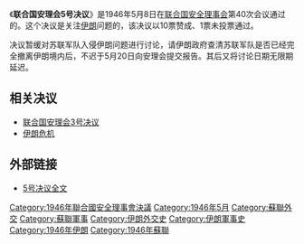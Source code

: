{{Infobox UN resolution
|number = 5
|organ = SC
|date = 5月8日
|year = 1946年
|meeting = 40
|code = S/RES/5
|document = https://undocs.org/S/RES/5(1946)
|for = 10
|abstention = 
|absent = 1
|against = 0
|subject = 1946年伊朗冲突
|result = 通过
|image = LocationRepublicofKurdistan.png
|caption = 馬哈巴共和國的大約範圍
}}
《'''联合国安理会5号决议'''》是1946年5月8日在[[联合国安全理事会|联合国安全理事会]]第40次会议通过的。这个决议是关注[[伊朗|伊朗]]问题的，该决议以10票赞成、1票未投票通过。

决议暂缓对苏联军队入侵伊朗问题进行讨论，请伊朗政府查清苏联军队是否已经完全撤离伊朗境内后，不迟于5月20日向安理会提交报告。其后又将讨论日期无限期延迟。

==相关决议==
*[[联合国安理会3号决议|联合国安理会3号决议]]
*[[伊朗危机|伊朗危机]]

==外部链接==
*[https://undocs.org/S/RES/5(1946) 5号决议全文] {{Wayback|url=https://undocs.org/S/RES/5(1946) |date=20190704040407 }}

{{UN-stub}}
{{UNSCR 1946}}

[[Category:1946年聯合國安全理事會決議|Category:1946年聯合國安全理事會決議]]
[[Category:1946年5月|Category:1946年5月]]
[[Category:蘇聯外交|Category:蘇聯外交]]
[[Category:蘇聯軍事|Category:蘇聯軍事]]
[[Category:伊朗外交史|Category:伊朗外交史]]
[[Category:伊朗軍事史|Category:伊朗軍事史]]
[[Category:1946年伊朗|Category:1946年伊朗]]
[[Category:1946年蘇聯|Category:1946年蘇聯]]
